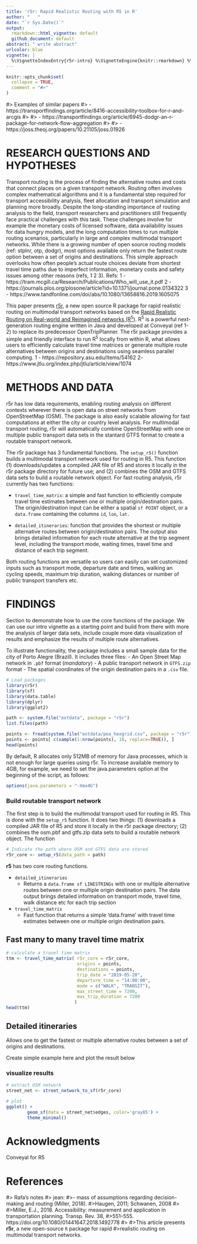 ```yaml
---
title: 'r5r: Rapid Realistic Routing with R5 in R'
author: "   "
date: "`r Sys.Date()`"
output:
  rmarkdown::html_vignette: default
  github_document: default
abstract: " write abstract"
urlcolor: blue
vignette: |
  %\VignetteIndexEntry{r5r-intro} %\VignetteEngine{knitr::rmarkdown} %\VignetteEncoding{UTF-8}
---
```


```r
knitr::opts_chunk$set(
  collapse = TRUE,
  comment = "#>"
)
```

#> Examples of similar papers
#> - https://transportfindings.org/article/8416-accessibility-toolbox-for-r-and-arcgis
#> 
#> - https://transportfindings.org/article/6945-dodgr-an-r-package-for-network-flow-aggregation
#> 
#> - https://joss.theoj.org/papers/10.21105/joss.01926


# RESEARCH QUESTIONS AND HYPOTHESES 

Transport routing is the process of finding the alternative routes and costs 
that connect places on a given transport network. Routing often involves complex
mathematical algorithms and it is a fundamental step required for transport
accessibility analysis, fleet allocation and transport simulation and planning
more broadly. Despite the long-standing importance of routing analysis to the 
field, transport researchers and practitioners still frequently face practical 
challenges with this task. These challenges involve for example the monetary 
costs of licensed software, data availability issues for data hungry models, and
the long computation times to run multiple routing scenarios, particularly in 
large and complex multimodal transport networks. While there is a growing number
of open source routing models (ref: stplnr, otp, dodgr), most options available 
only return the fastest route option between a set of origins and destinations. 
This simple approach overlooks how often people's actual route choices deviate 
from shortest travel time paths due to imperfect information, monetary costs and
safety issues among other reasons (refs, 1 2 3).
Refs:
1 - https://tram.mcgill.ca/Research/Publications/Who_will_use_it.pdf
2 - https://journals.plos.org/plosone/article?id=10.1371/journal.pone.0134322
3 - https://www.tandfonline.com/doi/abs/10.1080/13658816.2019.1605075


This paper presents [r5r](https://ipeagit.github.io/r5r/), a new open source 
R package for rapid realistic routing on multimodal transport networks based on
the [Rapid Realistic Routing on Real-world and Reimagined networks (R<sup>5</sup>)](https://github.com/conveyal/r5). R<sup>5</sup> is a powerful 
next-generation routing engine written in Java and developed at Conveyal (ref 1-2)
to replace its predecessor OpenTripPlanner. The r5r package provides a simple 
and friendly interface to run R<sup>5</sup> locally from within R, what allows 
users to efficiently calculate travel time matrices or generate multiple route 
alternatives between origins and destinations using seamless parallel computing.
1 - https://repository.asu.edu/items/54162
2- https://www.jtlu.org/index.php/jtlu/article/view/1074




# METHODS AND DATA

r5r has low data requirements, enabling routing analysis on 
different contexts wherever there is open data on street networks from 
OpenStreetMap (OSM). The package is also easily scalable allowing for fast 
computations at either the city or country level analysis. For multimodal 
transport routing, r5r will automatically combine OpenStreetMap with one or 
multiple public transport data sets in the stantard GTFS format to create a routable
transport network.

The r5r package has 3 fundamental functions. The `setup_r5()` function builds a 
multimodal transport network used for routing in R5. This function (1) 
downloads/updates a compiled JAR file of R5 and stores it locally in the r5r
package directory for future use; and (2) combines the OSM and GTFS data sets to
build a routable network object. For fast routing analysis, r5r currently has 
two functions:

- `travel_time_matrix`: a simple and fast function to efficiently compute travel
time estimates between one or multiple origin/destination pairs. The origin/destination
input can be either a spatial `sf POINT` object, or a `data.frame` containing the
columns `id`, `lon`, `lat.` 

- `detailed_itineraries`:  function that provides the shortest or 
multiple alternative routes between origin/destination pairs. The output also 
brings detailed information for each route alternative at the trip segment level,
including the transport mode, waiting times, travel time and distance of each 
trip segment.

Both routing functions are versatile so users can easily can set customized inputs
such as transport mode, departure date and times, walking  an cycling speeds, 
maximum trip duration, walking distances or number of public transport transfers
etc.





# FINDINGS

Section to demonstrate how to use the core functions of the package. We can use 
our intro vignette as a starting point and build from there with more the analysis
of larger data sets, include couple more data visualization of results and emphasize
the results of multiple route alternatives.


To illustrate functionality, the package includes a small sample data for the 
city of Porto Alegre (Brazil). It includes three files:
- An Open Street Map network in `.pbf` format (*mandatory*)
- A public transport network in `GTFS.zip` format
- The spatial coordinates of the origin destination pairs in a `.csv` file.



```r
# Load packages
library(r5r)
library(sf)
library(data.table)
library(dplyr)
library(ggplot2)

```


```r
path <- system.file("extdata", package = "r5r")
list.files(path)

points <- fread(system.file("extdata/poa_hexgrid.csv", package = "r5r"))
points <- points[ c(sample(1:nrow(points), 10, replace=TRUE)), ]
head(points)

```

By default, R allocates only 512MB of memory for Java processes, which is not enough for large queries using r5r. To increase available memory to 4GB, for example, we need to set the java.parameters option at the beginning of the script, as follows:

```r
options(java.parameters = "-Xmx4G")
```



### Build routable transport network

The first step is to build the multimodal transport used for routing in R5. This
is done with the `setup_r5` function. It does two things: (1) downloads a compiled JAR file
of R5 and store it locally in the r5r package directory; (2) combines the osm.pbf and gtfs.zip data sets to build a routable network object. The function 

```r
# Indicate the path where OSM and GTFS data are stored
r5r_core <- setup_r5(data_path = path)

```

**r5** has two core routing functions.

- `detailed_itineraries`
   * Returns a `data.frame sf LINESTRINGs` with one or multiple alternative routes
   between one or multiple origin destination pairs. The data output brings 
   detailed information on transport mode, travel time, walk distance etc for 
   each trip section
 
- `travel_time_matrix`
   * Fast function that returns a simple 'data.frame' with travel time 
   estimates between one or multiple origin destination pairs.
   
   
## Fast many to many travel time matrix

```r
# calculate a travel time matrix
ttm <- travel_time_matrix( r5r_core = r5r_core,
                           origins = points,
                           destinations = points,
                           trip_date = "2019-05-20",
                           departure_time = "14:00:00",
                           mode = c("WALK", "TRANSIT"),
                           max_street_time = 7200,
                           max_trip_duration = 7200
                          )
head(ttm)
```

## Detailed itineraries

Allows one to get the fastest or multiple alternative routes between a set of
origins and destinations.

Create simple example here and plot the result below

### visualize results


```r
# extract OSM network
street_net <- street_network_to_sf(r5r_core)

# plot
ggplot() +
        geom_sf(data = street_net$edges, color='gray85') +
        theme_minimal()

```












# Acknowledgments

Conveyal for R5


# References




#> Rafa's notes
#> jean: #>-  mass of assumptions regarding decision-making and routing (Miller, 2018). 
#>Haugen, 2011; Schwanen, 2008
#>
#>Miller, E.J., 2018. Accessibility: measurement and application in transportation planning. Transp. Rev. 38, #>551–555. https://doi.org/10.1080/01441647.2018.1492778
#>
#>This article presents **r5r**, a new open-source `R` package for rapid 
#>realistic routing on multimodal transport networks.
